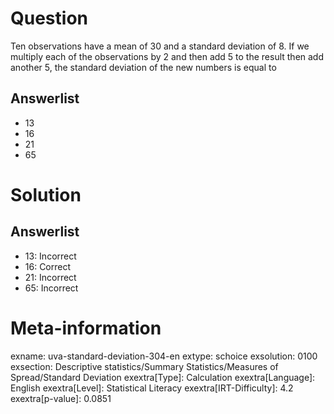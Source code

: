 Question
========

Ten observations have a mean of 30 and a standard deviation of 8. If we multiply each of the observations by 2 and then add 5 to the result then add another 5, the standard deviation of the new numbers is equal to

Answerlist
----------

* 13
* 16
* 21
* 65

Solution
========

Answerlist
----------

* 13: Incorrect
* 16: Correct
* 21: Incorrect
* 65: Incorrect

Meta-information
================
exname: uva-standard-deviation-304-en
extype: schoice
exsolution: 0100
exsection: Descriptive statistics/Summary Statistics/Measures of Spread/Standard Deviation
exextra[Type]: Calculation
exextra[Language]: English
exextra[Level]: Statistical Literacy
exextra[IRT-Difficulty]: 4.2
exextra[p-value]: 0.0851
